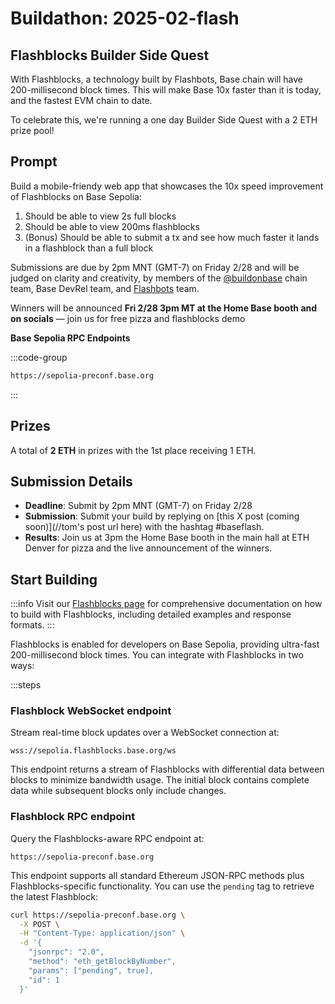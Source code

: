 # Buildathon: 2025-02-flash

## Flashblocks Builder Side Quest

With Flashblocks, a technology built by Flashbots, Base chain will have 200-millisecond block times. This will make Base 10x faster than it is today, and the fastest EVM chain to date.

To celebrate this, we're running a one day Builder Side Quest with a 2 ETH prize pool!

## Prompt

Build a mobile-friendy web app that showcases the 10x speed improvement of Flashblocks on Base Sepolia:

1. Should be able to view 2s full blocks
2. Should be able to view 200ms flashblocks
3. (Bonus) Should be able to submit a tx and see how much faster it lands in a flashblock than a full block

Submissions are due by 2pm MNT (GMT-7) on Friday 2/28 and will be judged on clarity and creativity, by members of the [@buildonbase](https://x.com/buildonbase) chain team, Base DevRel team, and [Flashbots](https://github.com/flashbots) team.

Winners will be announced **Fri 2/28 3pm MT at the Home Base booth and on socials** — join us for free pizza and flashblocks demo

**Base Sepolia RPC Endpoints**

:::code-group
```bash
https://sepolia-preconf.base.org
```

:::

## Prizes

A total of **2 ETH** in prizes with the 1st place receiving 1 ETH.

## Submission Details

- **Deadline**: Submit by 2pm MNT (GMT-7) on Friday 2/28
- **Submission**: Submit your build by replying on [this X post (coming soon)](//tom's post url here) with the hashtag #baseflash.
- **Results**: Join us at 3pm the Home Base booth in the main hall at ETH Denver for pizza and the live announcement of the winners.

## Start Building

:::info
Visit our [Flashblocks page](https://www.base.org/flashblocks) for comprehensive documentation on how to build with Flashblocks, including detailed examples and response formats.
:::

Flashblocks is enabled for developers on Base Sepolia, providing ultra-fast 200-millisecond block times. You can integrate with Flashblocks in two ways:

:::steps

### Flashblock WebSocket endpoint

Stream real-time block updates over a WebSocket connection at:

```
wss://sepolia.flashblocks.base.org/ws
```

This endpoint returns a stream of Flashblocks with differential data between blocks to minimize bandwidth usage. The initial block contains complete data while subsequent blocks only include changes.

### Flashblock RPC endpoint

Query the Flashblocks-aware RPC endpoint at:

```
https://sepolia-preconf.base.org
```

This endpoint supports all standard Ethereum JSON-RPC methods plus Flashblocks-specific functionality. You can use the `pending` tag to retrieve the latest Flashblock:

```bash
curl https://sepolia-preconf.base.org \
  -X POST \
  -H "Content-Type: application/json" \
  -d '{
    "jsonrpc": "2.0",
    "method": "eth_getBlockByNumber",
    "params": ["pending", true],
    "id": 1
  }'
```

